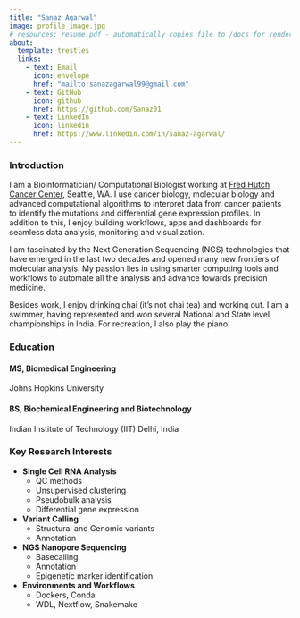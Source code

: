 ```yaml
---
title: "Sanaz Agarwal"
image: profile_image.jpg
# resources: resume.pdf - automatically copies file to /docs for rendering
about:
  template: trestles
  links:
    - text: Email
      icon: envelope
      href: "mailto:sanazagarwal99@gmail.com"
    - text: GitHub
      icon: github
      href: https://github.com/Sanaz01
    - text: LinkedIn
      icon: linkedin
      href: https://www.linkedin.com/in/sanaz-agarwal/
---
```


### Introduction

I am a Bioinformatician/ Computational Biologist working at [Fred Hutch Cancer Center](https://www.fredhutch.org/), Seattle, WA. I use cancer biology, molecular biology and advanced computational algorithms to interpret data from cancer patients to identify the mutations and differential gene expression profiles. In addition to this, I enjoy building workflows, apps and dashboards for seamless data analysis, monitoring and visualization.

I am fascinated by the Next Generation Sequencing (NGS) technologies that have emerged in the last two decades and opened many new frontiers of molecular analysis. My passion lies in using smarter computing tools and workflows to automate all the analysis and advance towards precision medicine.

Besides work, I enjoy drinking chai (it's not chai tea) and working out. I am a swimmer, having represented and won several National and State level championships in India. For recreation, I also play the piano.

### Education

#### **MS, Biomedical Engineering**

Johns Hopkins University

#### **BS, Biochemical Engineering and Biotechnology**

Indian Institute of Technology (IIT) Delhi, India

### Key Research Interests

-   **Single Cell RNA Analysis**
    -   QC methods
    -   Unsupervised clustering
    -   Pseudobulk analysis 
    -   Differential gene expression
-   **Variant Calling**
    -   Structural and Genomic variants
    -   Annotation
-   **NGS Nanopore Sequencing**
    -   Basecalling
    -   Annotation
    -   Epigenetic marker identification
-   **Environments and Workflows**
    -   Dockers, Conda
    -   WDL, Nextflow, Snakemake
